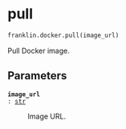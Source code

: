 # pull { #franklin.docker.pull }

```python
franklin.docker.pull(image_url)
```

Pull Docker image.

## Parameters {.doc-section .doc-section-parameters}

<code>[**image_url**]{.parameter-name} [:]{.parameter-annotation-sep} [[str](`str`)]{.parameter-annotation}</code>

:   Image URL.